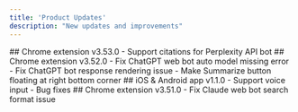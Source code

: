 ```yaml
---
title: 'Product Updates'
description: "New updates and improvements"
---
```


<Update label="November 12, 2024">
## Chrome extension v3.53.0
- Support citations for Perplexity API bot
</Update>

<Update label="November 11, 2024">
## Chrome extension v3.52.0
- Fix ChatGPT web bot auto model missing error
- Fix ChatGPT bot response rendering issue
- Make Summarize button floating at right bottom corner
</Update>

<Update label="November 10, 2024">
## iOS & Android app v1.1.0
- Support voice input
- Bug fixes
</Update>

<Update label="November 8, 2024">
## Chrome extension v3.51.0
- Fix Claude web bot search format issue
</Update>
